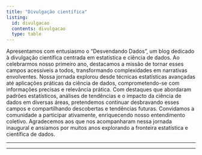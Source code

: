 ```yaml
---
title: "Divulgação científica"
listing: 
  id: divulgacao
  contents: divulgacao
  type: table
---
```


Apresentamos com entusiasmo o "Desvendando Dados", um blog dedicado à divulgação científica centrada em estatística e ciência de dados. Ao celebrarmos nosso primeiro ano, destacamos a missão de tornar esses campos acessíveis a todos, transformando complexidades em narrativas envolventes. Nossa jornada explorou desde técnicas estatísticas avançadas até aplicações práticas da ciência de dados, comprometendo-se com informações precisas e relevância prática. Com destaques que abordaram padrões estatísticos, análises de tendências e o impacto da ciência de dados em diversas áreas, pretendemos continuar desbravando esses campos e compartilhando descobertas e tendências futuras. Convidamos a comunidade a participar ativamente, enriquecendo nosso entendimento coletivo. Agradecemos aos que nos acompanharam nessa jornada inaugural e ansiamos por muitos anos explorando a fronteira estatística e científica de dados.

---

::: {#divulgacao}
:::

---